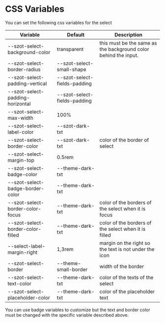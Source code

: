 
<Meta title="Components/form fields/Select/CSS Variables" />

# CSS Variables

You can set the following css variables for the select

| Variable                          | Default                      | Description                                                     |
| --------------------------------- | ---------------------------- | --------------------------------------------------------------- |
| --szot-select-background-color    | transparent                  | this must be the same as the background color behind the input. |
| --szot-select-border-radius       | --szot-select-small-shape    |                                                                 |
| --szot-select-padding-vertical    | --szot-select-fields-padding |                                                                 |
| --szot-select-padding-horizontal  | --szot-select-fields-padding |                                                                 |
| --szot-select-max-width           | 100%                         |                                                                 |
| --szot-select-label-color         | --szot-dark-txt              |                                                                 |
| --szot-select-border-color        | --szot-dark-txt              | color of the border of select                                   |
| --szot-select-margin-top          | 0.5rem                       |                                                                 |
| --szot-select-badge-color         | --theme-dark-txt             |                                                                 |
| --szot-select-badge-border-color  | --theme-dark-txt             |                                                                 |
| --szot-select-border-color-focus  | --theme-dark-txt             | color of the borders of the select when it is focus             |
| --szot-select-border-color-filled | --theme-dark-txt             | color of the borders of the select when it is filled            |
| --select-label-margin-right       | 1,3rem                       | margin on the right so the text is not under the icon           |
| --szot-select-border              | --theme-small-border         | width of the border                                             |
| --szot-select-text-color          | --theme-dark-txt             | color of the texts of the select                                |
| --szot-select-placeholder-color   | --theme-dark-txt             | color of the placeholder text                                   |

You can use badge variables to customize but the text and border color must be changed with the
specific variable described above.
